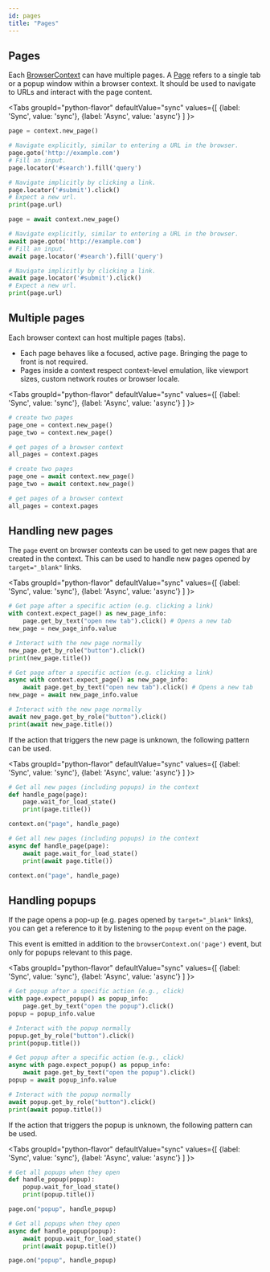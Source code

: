 ```yaml
---
id: pages
title: "Pages"
---
```


## Pages

Each [BrowserContext] can have multiple pages. A [Page] refers to a single tab or a popup window within a browser context. It should be used to navigate to URLs and interact with the page content.

<Tabs
  groupId="python-flavor"
  defaultValue="sync"
  values={[
    {label: 'Sync', value: 'sync'},
    {label: 'Async', value: 'async'}
  ]
}>
<TabItem value="sync">

```py
page = context.new_page()

# Navigate explicitly, similar to entering a URL in the browser.
page.goto('http://example.com')
# Fill an input.
page.locator('#search').fill('query')

# Navigate implicitly by clicking a link.
page.locator('#submit').click()
# Expect a new url.
print(page.url)
```

</TabItem>
<TabItem value="async">

```py
page = await context.new_page()

# Navigate explicitly, similar to entering a URL in the browser.
await page.goto('http://example.com')
# Fill an input.
await page.locator('#search').fill('query')

# Navigate implicitly by clicking a link.
await page.locator('#submit').click()
# Expect a new url.
print(page.url)
```

</TabItem>
</Tabs>

## Multiple pages

Each browser context can host multiple pages (tabs).
* Each page behaves like a focused, active page. Bringing the page to front is not required.
* Pages inside a context respect context-level emulation, like viewport sizes, custom network routes or browser locale.

<Tabs
  groupId="python-flavor"
  defaultValue="sync"
  values={[
    {label: 'Sync', value: 'sync'},
    {label: 'Async', value: 'async'}
  ]
}>
<TabItem value="sync">

```py
# create two pages
page_one = context.new_page()
page_two = context.new_page()

# get pages of a browser context
all_pages = context.pages
```

</TabItem>
<TabItem value="async">

```py
# create two pages
page_one = await context.new_page()
page_two = await context.new_page()

# get pages of a browser context
all_pages = context.pages
```

</TabItem>
</Tabs>

## Handling new pages

The `page` event on browser contexts can be used to get new pages that are created in the context. This can be used to handle new pages opened by `target="_blank"` links.

<Tabs
  groupId="python-flavor"
  defaultValue="sync"
  values={[
    {label: 'Sync', value: 'sync'},
    {label: 'Async', value: 'async'}
  ]
}>
<TabItem value="sync">

```py
# Get page after a specific action (e.g. clicking a link)
with context.expect_page() as new_page_info:
    page.get_by_text("open new tab").click() # Opens a new tab
new_page = new_page_info.value

# Interact with the new page normally
new_page.get_by_role("button").click()
print(new_page.title())
```

</TabItem>
<TabItem value="async">

```py
# Get page after a specific action (e.g. clicking a link)
async with context.expect_page() as new_page_info:
    await page.get_by_text("open new tab").click() # Opens a new tab
new_page = await new_page_info.value

# Interact with the new page normally
await new_page.get_by_role("button").click()
print(await new_page.title())
```

</TabItem>
</Tabs>

If the action that triggers the new page is unknown, the following pattern can be used.

<Tabs
  groupId="python-flavor"
  defaultValue="sync"
  values={[
    {label: 'Sync', value: 'sync'},
    {label: 'Async', value: 'async'}
  ]
}>
<TabItem value="sync">

```py
# Get all new pages (including popups) in the context
def handle_page(page):
    page.wait_for_load_state()
    print(page.title())

context.on("page", handle_page)
```

</TabItem>
<TabItem value="async">

```py
# Get all new pages (including popups) in the context
async def handle_page(page):
    await page.wait_for_load_state()
    print(await page.title())

context.on("page", handle_page)
```

</TabItem>
</Tabs>

## Handling popups

If the page opens a pop-up (e.g. pages opened by `target="_blank"` links), you can get a reference to it by listening to the `popup` event on the page.

This event is emitted in addition to the `browserContext.on('page')` event, but only for popups relevant to this page.

<Tabs
  groupId="python-flavor"
  defaultValue="sync"
  values={[
    {label: 'Sync', value: 'sync'},
    {label: 'Async', value: 'async'}
  ]
}>
<TabItem value="sync">

```py
# Get popup after a specific action (e.g., click)
with page.expect_popup() as popup_info:
    page.get_by_text("open the popup").click()
popup = popup_info.value

# Interact with the popup normally
popup.get_by_role("button").click()
print(popup.title())
```

</TabItem>
<TabItem value="async">

```py
# Get popup after a specific action (e.g., click)
async with page.expect_popup() as popup_info:
    await page.get_by_text("open the popup").click()
popup = await popup_info.value

# Interact with the popup normally
await popup.get_by_role("button").click()
print(await popup.title())
```

</TabItem>
</Tabs>

If the action that triggers the popup is unknown, the following pattern can be used.

<Tabs
  groupId="python-flavor"
  defaultValue="sync"
  values={[
    {label: 'Sync', value: 'sync'},
    {label: 'Async', value: 'async'}
  ]
}>
<TabItem value="sync">

```py
# Get all popups when they open
def handle_popup(popup):
    popup.wait_for_load_state()
    print(popup.title())

page.on("popup", handle_popup)
```

</TabItem>
<TabItem value="async">

```py
# Get all popups when they open
async def handle_popup(popup):
    await popup.wait_for_load_state()
    print(await popup.title())

page.on("popup", handle_popup)
```

</TabItem>
</Tabs>


[Accessibility]: /api/class-accessibility.mdx "Accessibility"
[APIRequest]: /api/class-apirequest.mdx "APIRequest"
[APIRequestContext]: /api/class-apirequestcontext.mdx "APIRequestContext"
[APIResponse]: /api/class-apiresponse.mdx "APIResponse"
[APIResponseAssertions]: /api/class-apiresponseassertions.mdx "APIResponseAssertions"
[Browser]: /api/class-browser.mdx "Browser"
[BrowserContext]: /api/class-browsercontext.mdx "BrowserContext"
[BrowserType]: /api/class-browsertype.mdx "BrowserType"
[CDPSession]: /api/class-cdpsession.mdx "CDPSession"
[Clock]: /api/class-clock.mdx "Clock"
[ConsoleMessage]: /api/class-consolemessage.mdx "ConsoleMessage"
[Dialog]: /api/class-dialog.mdx "Dialog"
[Download]: /api/class-download.mdx "Download"
[ElementHandle]: /api/class-elementhandle.mdx "ElementHandle"
[Error]: /api/class-error.mdx "Error"
[FileChooser]: /api/class-filechooser.mdx "FileChooser"
[Frame]: /api/class-frame.mdx "Frame"
[FrameLocator]: /api/class-framelocator.mdx "FrameLocator"
[JSHandle]: /api/class-jshandle.mdx "JSHandle"
[Keyboard]: /api/class-keyboard.mdx "Keyboard"
[Locator]: /api/class-locator.mdx "Locator"
[LocatorAssertions]: /api/class-locatorassertions.mdx "LocatorAssertions"
[Mouse]: /api/class-mouse.mdx "Mouse"
[Page]: /api/class-page.mdx "Page"
[PageAssertions]: /api/class-pageassertions.mdx "PageAssertions"
[Playwright]: /api/class-playwright.mdx "Playwright"
[Request]: /api/class-request.mdx "Request"
[Response]: /api/class-response.mdx "Response"
[Route]: /api/class-route.mdx "Route"
[Selectors]: /api/class-selectors.mdx "Selectors"
[TimeoutError]: /api/class-timeouterror.mdx "TimeoutError"
[Touchscreen]: /api/class-touchscreen.mdx "Touchscreen"
[Tracing]: /api/class-tracing.mdx "Tracing"
[Video]: /api/class-video.mdx "Video"
[WebError]: /api/class-weberror.mdx "WebError"
[WebSocket]: /api/class-websocket.mdx "WebSocket"
[WebSocketRoute]: /api/class-websocketroute.mdx "WebSocketRoute"
[Worker]: /api/class-worker.mdx "Worker"
[Element]: https://developer.mozilla.org/en-US/docs/Web/API/element "Element"
[EvaluationArgument]: /evaluating.mdx#evaluation-argument "EvaluationArgument"
[Promise]: https://developer.mozilla.org/en-US/docs/Web/JavaScript/Reference/Global_Objects/Promise "Promise"
[iterator]: https://developer.mozilla.org/en-US/docs/Web/JavaScript/Reference/Iteration_protocols "Iterator"
[origin]: https://developer.mozilla.org/en-US/docs/Glossary/Origin "Origin"
[selector]: https://developer.mozilla.org/en-US/docs/Web/CSS/CSS_Selectors "selector"
[Serializable]: https://developer.mozilla.org/en-US/docs/Web/JavaScript/Reference/Global_Objects/JSON/stringify#Description "Serializable"
[UIEvent.detail]: https://developer.mozilla.org/en-US/docs/Web/API/UIEvent/detail "UIEvent.detail"
[UnixTime]: https://en.wikipedia.org/wiki/Unix_time "Unix Time"
[xpath]: https://developer.mozilla.org/en-US/docs/Web/XPath "xpath"

[Any]: https://docs.python.org/3/library/typing.html#typing.Any "Any"
[bool]: https://docs.python.org/3/library/stdtypes.html "bool"
[bytes]: https://docs.python.org/3/library/stdtypes.html#bytes "bytes"
[Callable]: https://docs.python.org/3/library/typing.html#typing.Callable "Callable"
[EventContextManager]: https://docs.python.org/3/reference/datamodel.html#context-managers "Event context manager"
[EventEmitter]: https://pyee.readthedocs.io/en/latest/#pyee.BaseEventEmitter "EventEmitter"
[Exception]: https://docs.python.org/3/library/exceptions.html#Exception "Exception"
[Dict]: https://docs.python.org/3/library/typing.html#typing.Dict "Dict"
[float]: https://docs.python.org/3/library/stdtypes.html#numeric-types-int-float-complex "float"
[int]: https://docs.python.org/3/library/stdtypes.html#numeric-types-int-float-complex "int"
[List]: https://docs.python.org/3/library/typing.html#typing.List "List"
[NoneType]: https://docs.python.org/3/library/constants.html#None "None"
[Pattern]: https://docs.python.org/3/library/re.html "Pattern"
[URL]: https://en.wikipedia.org/wiki/URL "URL"
[pathlib.Path]: https://realpython.com/python-pathlib/ "pathlib.Path"
[str]: https://docs.python.org/3/library/stdtypes.html#text-sequence-type-str "str"
[Union]: https://docs.python.org/3/library/typing.html#typing.Union "Union"
[datetime]: https://docs.python.org/3/library/datetime.html#datetime.datetime "datetime"

[all available image tags]: https://mcr.microsoft.com/en-us/product/playwright/python/about "all available image tags"
[Microsoft Artifact Registry]: https://mcr.microsoft.com/en-us/product/playwright/python/about "Microsoft Artifact Registry"
[Dockerfile.noble]: https://github.com/microsoft/playwright-python/blob/main/utils/docker/Dockerfile.noble "Dockerfile.noble"
